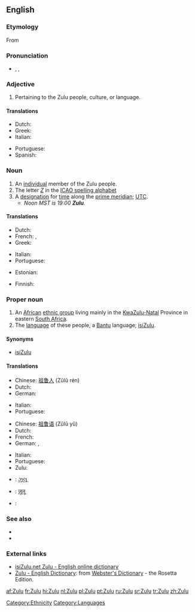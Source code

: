 {{also|zulu}}
{{wikipedia|Zulu (disambiguation)}}
{{interwiktionary|code=zu}}
==English==

===Etymology===
From {{etyl|zu}}

===Pronunciation===
* {{enPR|zo͞o'lo͞o}}, {{IPA|/ˈzuːluː/}}, {{SAMPA|/"zu:lu:/}}

===Adjective===
{{en-adj|-}}

# Pertaining to the Zulu people, culture, or language.

====Translations====
{{trans-top|pertaining to the Zulu people, culture, or language}}
* Dutch: {{t+|nl|Zoeloe}}
* Greek: {{t-|el|Ζουλού|sc=Grek}}
* Italian: {{t-|it|zulù}}
{{trans-mid}}
* Portuguese: {{t+|pt|zulu}}
* Spanish: {{t+|es|zulú}}
{{trans-bottom}}

===Noun===
{{en-noun}}

# An [[individual]] member of the Zulu people.
# The letter ''[[Z]]'' in the [[ICAO spelling alphabet]]
# A [[designation]] for [[time]] along the [[prime meridian]]; [[UTC]].
#* ''Noon MST is 19:00 '''Zulu'''.''

====Translations====
{{trans-top|member of the Zulu people}}
* Dutch: {{t+|nl|Zoeloe|m}}
* French: {{t+|fr|Zoulou|m}}, {{t+|fr|Zouloue|f}}
* Greek: {{t-|el|Ζουλού|sc=Grek}}
{{trans-mid}}
* Italian: {{t-|it|zulù|m|f}}
* Portuguese: {{t+|pt|zulu}}
{{trans-bottom}}

{{trans-top|the letter "Z" in ICAO spelling alphabet}}
* Estonian: {{t|et|Zürich}}
{{trans-mid}}
* Finnish: {{t|fi|Tseta}}
{{trans-bottom}}

===Proper noun===
{{en-proper noun}}

# An [[African]] [[ethnic group]] living mainly in the [[KwaZulu-Natal]] Province in eastern [[South Africa]].
# The [[language]] of these people, a [[Bantu]] language; [[isiZulu]].

====Synonyms====
* {{italbrac|language}} [[isiZulu]]

====Translations====
{{trans-top|African ethnic group}}
* Chinese: [[祖鲁人]] (Zǔlǔ rén)
* Dutch: {{t|nl|Zoeloes||p}}
* German: {{t-|de|Zulu}}
{{trans-mid}}
* Italian: {{t-|it|zulù|m|f}}
* Portuguese: {{t+|pt|zulu}}
{{trans-bottom}}

{{trans-top|language}}
* Chinese: [[祖鲁语]] (Zǔlǔ yǔ)
* Dutch: {{t+|nl|Zoeloe|n}}
* French: {{t+|fr|zoulou|m}}
* German: {{t-|de|Zulu}}, {{t-|de|Bantu}}
{{trans-mid}}
* Italian: {{t-|it|zulù|m}}
* Portuguese: {{t+|pt|zulu}}
* Zulu: {{t-|zu|isiZulu|xs=Zulu}}
{{trans-bottom}}

{{checktrans-top}}
* {{ttbc|Gujarati}}: [[ઝૂલૂ]]
* {{ttbc|Hindi}}: [[ज़ूलू]]
{{trans-mid}}
* {{ttbc|Interlingua}}: {{t-|ia|Zulu|xs=Interlingua}}
{{trans-bottom}}

===See also===
* {{langcat}}
* {{ISO 639|link=Ethnologue|1code=zu|code=zul}}

===External links===
* [http://isizulu.net/ isiZulu.net Zulu - English online dictionary]
* [http://www.websters-online-dictionary.org/definition/Zulu-english/ Zulu - English Dictionary]: from [http://www.websters-online-dictionary.org/ Webster's Dictionary] - the Rosetta Edition.

[[Category:Ethnicity]]
[[Category:Languages]]

[[af:Zulu]]
[[fr:Zulu]]
[[hi:Zulu]]
[[nl:Zulu]]
[[pl:Zulu]]
[[pt:Zulu]]
[[ru:Zulu]]
[[sr:Zulu]]
[[tr:Zulu]]
[[zh:Zulu]]